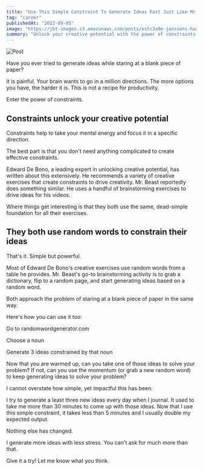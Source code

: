 ```yaml
---
title: "Use This Simple Constraint To Generate Ideas Fast Just Like Mr.Beast"
tag: "career"
publishedAt: "2022-09-05"
image: "https://jbt-images.s3.amazonaws.com/posts/estc3a9e-janssens-hazwnsi9oeq-unsplash-scaled.jpeg"
summary: "Unlock your creative potential with the power of constraints and random words. Try this simple yet effective method to generate ideas and boost your productivity."
---
```


![Post](https://jbt-images.s3.amazonaws.com/posts/estc3a9e-janssens-hazwnsi9oeq-unsplash-scaled.jpeg)

Have you ever tried to generate ideas while staring at a blank piece of paper?

It is painful. Your brain wants to go in a million directions. The more options you have, the harder it is. This is not a recipe for productivity.

Enter the power of constraints.

## Constraints unlock your creative potential

Constraints help to take your mental energy and focus it in a specific direction.

The best part is that you don't need anything complicated to create effective constraints.

Edward De Bono, a leading expert in unlocking creative potential, has written about this extensively. He recommends a variety of creative exercises that create constraints to drive creativity. Mr. Beast reportedly does something similar. He uses a handful of brainstorming exercises to drive ideas for his videos.

Where things get interesting is that they both use the same, dead-simple foundation for all their exercises.

## They both use random words to constrain their ideas

That's it. Simple but powerful.

Most of Edward De Bono's creative exercises use random words from a table he provides. Mr. Beast's go-to brainstorming activity is to grab a dictionary, flip to a random page, and start generating ideas based on a random word.

Both approach the problem of staring at a blank piece of paper in the same way.

Here's how you can use it too:

Go to randomwordgenerator.com

Choose a noun

Generate 3 ideas constrained by that noun

Now that you are warmed up, can you take one of those ideas to solve your problem? If not, can you use the momentum (or grab a new random word) to keep generating ideas to solve your problem?

I cannot overstate how simple, yet impactful this has been.

I try to generate a least three new ideas every day when I journal. It used to take me more than 30 minutes to come up with those ideas. Now that I use this simple constraint, it takes less than 5 minutes and I usually double my expected output.

Nothing else has changed.

I generate more ideas with less stress. You can't ask for much more than that.

Give it a try! Let me know what you think.
